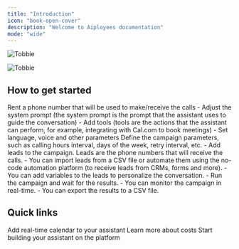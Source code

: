 ```yaml
---
title: "Introduction"
icon: "book-open-cover"
description: "Welcome to Aiployees documentation"
mode: "wide"
---
```


<img
  className="block dark:hidden"
  src="/tobbie.png"
  alt="Tobbie"
/>

<img
  className="hidden dark:block"
  src="/tobbie.png"
  alt="Tobbie"
  title="Tobbie"
/>

## How to get started

<Steps>
  <Step title="Rent a phone number">
    Rent a phone number that will be used to make/receive the calls
  </Step>
  <Step title="Create an assistant">
    - Adjust the system prompt (the system prompt is the prompt that the
      assistant uses to guide the conversation) - Add tools (tools are the actions
      that the assistant can perform, for example, integrating with Cal.com to
      book meetings) - Set language, voice and other parameters
  </Step>
  <Step title="Create a campaign">
    Define the campaign parameters, such as calling hours interval, days of the
    week, retry interval, etc.
  </Step>
  <Step title="Add leads">
    - Add leads to the campaign. Leads are the phone numbers that will receive
      the calls. - You can import leads from a CSV file or automate them using the
      no-code automation platform (to receive leads from CRMs, forms and more). -
      You can add variables to the leads to personalize the conversation.
  </Step>
  <Step title="Run the campaign">
    - Run the campaign and wait for the results. - You can monitor the campaign
      in real-time. - You can export the results to a CSV file.
  </Step>
</Steps>

## Quick links

<CardGroup cols="3">
  <Card title="Add Cal.com tool" icon="arrow-up-right-from-square" href="tools/cal-com">
    Add real-time calendar to your assistant
  </Card>
  <Card title="Costs" icon="arrow-up-right-from-square" href="costs">
    Learn more about costs
  </Card>
  <Card title="Go to the platform" icon="arrow-up-right-from-square" href="https://call.aiployees.com/">
    Start building your assistant on the platform
  </Card>
</CardGroup>